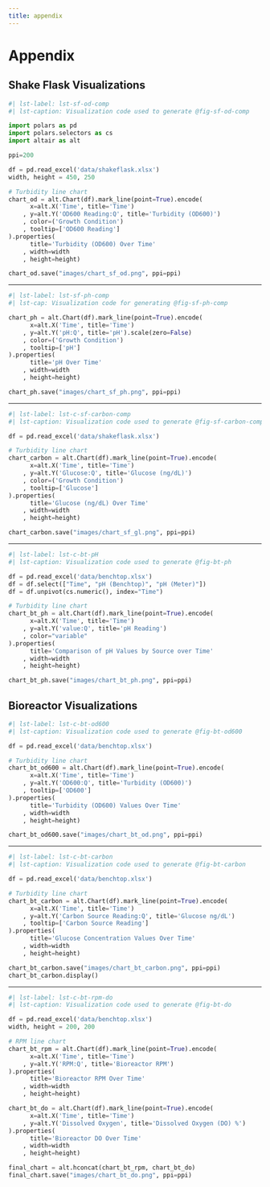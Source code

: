 ```yaml
---
title: appendix
---
```


# Appendix {.appendix}

## Shake Flask Visualizations

```python

#| lst-label: lst-sf-od-comp
#| lst-caption: Visualization code used to generate @fig-sf-od-comp

import polars as pd
import polars.selectors as cs
import altair as alt

ppi=200

df = pd.read_excel('data/shakeflask.xlsx')
width, height = 450, 250

# Turbidity line chart
chart_od = alt.Chart(df).mark_line(point=True).encode(
      x=alt.X('Time', title='Time')
    , y=alt.Y('OD600 Reading:Q', title='Turbidity (OD600)')
    , color=('Growth Condition')
    , tooltip=['OD600 Reading']
).properties(
      title='Turbidity (OD600) Over Time'
    , width=width
    , height=height)

chart_od.save("images/chart_sf_od.png", ppi=ppi)
```

---

```python

#| lst-label: lst-sf-ph-comp
#| lst-cap: Visualization code for generating @fig-sf-ph-comp

chart_ph = alt.Chart(df).mark_line(point=True).encode(
      x=alt.X('Time', title='Time')
    , y=alt.Y('pH:Q', title='pH').scale(zero=False)
    , color=('Growth Condition')
    , tooltip=['pH']
).properties(
      title='pH Over Time'
    , width=width
    , height=height)

chart_ph.save("images/chart_sf_ph.png", ppi=ppi)
```

---

```python

#| lst-label: lst-c-sf-carbon-comp
#| lst-caption: Visualization code used to generate @fig-sf-carbon-comp

df = pd.read_excel('data/shakeflask.xlsx')

# Turbidity line chart
chart_carbon = alt.Chart(df).mark_line(point=True).encode(
      x=alt.X('Time', title='Time')
    , y=alt.Y('Glucose:Q', title='Glucose (ng/dL)')
    , color=('Growth Condition')
    , tooltip=['Glucose']
).properties(
      title='Glucose (ng/dL) Over Time'
    , width=width
    , height=height)

chart_carbon.save("images/chart_sf_gl.png", ppi=ppi)

```

---

```python

#| lst-label: lst-c-bt-pH
#| lst-caption: Visualization code used to generate @fig-bt-ph

df = pd.read_excel('data/benchtop.xlsx')
df = df.select(["Time", "pH (Benchtop)", "pH (Meter)"])
df = df.unpivot(cs.numeric(), index="Time")

# Turbidity line chart
chart_bt_ph = alt.Chart(df).mark_line(point=True).encode(
      x=alt.X('Time', title='Time')
    , y=alt.Y('value:Q', title='pH Reading')
    , color="variable"
).properties(
      title='Comparison of pH Values by Source over Time'
    , width=width
    , height=height)

chart_bt_ph.save("images/chart_bt_ph.png", ppi=ppi)

```

## Bioreactor Visualizations

```python

#| lst-label: lst-c-bt-od600
#| lst-caption: Visualization code used to generate @fig-bt-od600

df = pd.read_excel('data/benchtop.xlsx')

# Turbidity line chart
chart_bt_od600 = alt.Chart(df).mark_line(point=True).encode(
      x=alt.X('Time', title='Time')
    , y=alt.Y('OD600:Q', title='Turbidity (OD600)')
    , tooltip=['OD600']
).properties(
      title='Turbidity (OD600) Values Over Time'
    , width=width
    , height=height)

chart_bt_od600.save("images/chart_bt_od.png", ppi=ppi)

```

---

```python

#| lst-label: lst-c-bt-carbon
#| lst-caption: Visualization code used to generate @fig-bt-carbon

df = pd.read_excel('data/benchtop.xlsx')

# Turbidity line chart
chart_bt_carbon = alt.Chart(df).mark_line(point=True).encode(
      x=alt.X('Time', title='Time')
    , y=alt.Y('Carbon Source Reading:Q', title='Glucose ng/dL')
    , tooltip=['Carbon Source Reading']
).properties(
      title='Glucose Concentration Values Over Time'
    , width=width
    , height=height)

chart_bt_carbon.save("images/chart_bt_carbon.png", ppi=ppi)
chart_bt_carbon.display()

```

---

```python

#| lst-label: lst-c-bt-rpm-do
#| lst-caption: Visualization code used to generate @fig-bt-do

df = pd.read_excel('data/benchtop.xlsx')
width, height = 200, 200

# RPM line chart
chart_bt_rpm = alt.Chart(df).mark_line(point=True).encode(
      x=alt.X('Time', title='Time')
    , y=alt.Y('RPM:Q', title='Bioreactor RPM')
).properties(
      title='Bioreactor RPM Over Time'
    , width=width
    , height=height)

chart_bt_do = alt.Chart(df).mark_line(point=True).encode(
      x=alt.X('Time', title='Time')
    , y=alt.Y('Dissolved Oxygen', title='Dissolved Oxygen (DO) %')
).properties(
      title='Bioreactor DO Over Time'
    , width=width
    , height=height)

final_chart = alt.hconcat(chart_bt_rpm, chart_bt_do)
final_chart.save("images/chart_bt_do.png", ppi=ppi)

```
